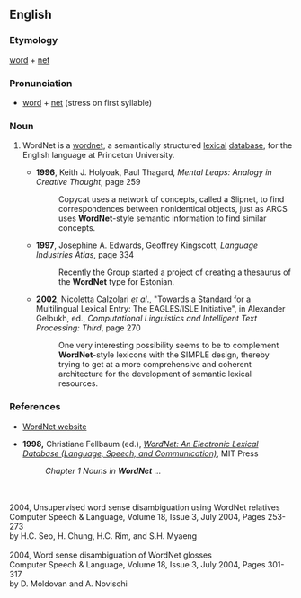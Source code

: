 {{rfv}}

==English==
{{wikipedia}}
===Etymology===
[[word]] + [[net]]

===Pronunciation===
* [[word]] + [[net]] (stress on first syllable)

===Noun===
{{en-proper noun}}

# {{context|linguistics|artificial intelligence}} WordNet is a [[wordnet]], a semantically structured [[lexical]] [[database]], for the English language at Princeton University.
#*'''1996''', Keith J. Holyoak, Paul Thagard, ''Mental Leaps: Analogy in Creative Thought'', page 259
#*:Copycat uses a network of concepts, called a Slipnet, to find correspondences between nonidentical objects, just as ARCS uses '''WordNet'''-style semantic information to find similar concepts.
#*'''1997''', Josephine A. Edwards, Geoffrey Kingscott, ''Language Industries Atlas'', page 334
#*:Recently the Group started a project of creating a thesaurus of the '''WordNet''' type for Estonian.
#*'''2002''', Nicoletta Calzolari ''et al''., "Towards a Standard for a Multilingual Lexical Entry: The EAGLES/ISLE Initiative", in Alexander Gelbukh, ed., ''Computational Linguistics and Intelligent Text Processing: Third'', page 270
#*:One very interesting possibility seems to be to complement '''WordNet'''-style lexicons with the SIMPLE design, thereby trying to get at a more comprehensive and coherent architecture for the development of semantic lexical resources.

===References===

*[http://wordnet.princeton.edu WordNet website]

* '''1998,''' Christiane Fellbaum (ed.), ''[http://books.google.com/books?id=Rehu8OOzMIMC&printsec=frontcover&dq=wordnet&sig=HgPH356-VHFjcvFLf9tHMIXdZ3Y WordNet: An Electronic Lexical Database (Language, Speech, and Communication)]'', MIT Press
*: ''Chapter 1  Nouns in '''WordNet''' ... ''
<br>
<br>
2004, Unsupervised word sense disambiguation using WordNet relatives  
<br>
Computer Speech & Language, Volume 18, Issue 3, July 2004, Pages 253-273
<br>
by H.C. Seo, H. Chung, H.C. Rim, and S.H. Myaeng  
<br>	
<br>
2004, Word sense disambiguation of WordNet glosses  
<br>
Computer Speech & Language, Volume 18, Issue 3, July 2004, Pages 301-317
<br>
by D. Moldovan and A. Novischi